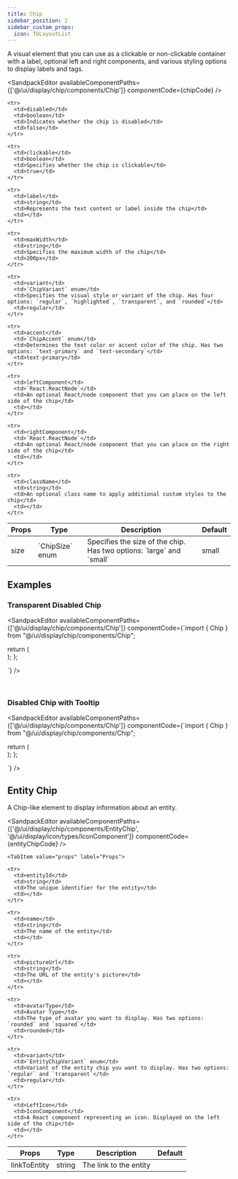 ```yaml
---
title: Chip
sidebar_position: 2
sidebar_custom_props:
  icon: TbLayoutList
---
```



A visual element that you can use as a clickable or non-clickable container with a label, optional left and right components, and various styling options to display labels and tags.

<Tabs>

<TabItem value="usage" label="Usage" default>

<SandpackEditor
  availableComponentPaths={['@/ui/display/chip/components/Chip']}
  componentCode={chipCode} 
/>
</TabItem>

<TabItem value="props" label="Props">

<table>
  <thead>
    <tr>
      <th>Props</th>
      <th>Type</th>
      <th>Description</th>
      <th>Default</th>
    </tr>
  </thead>

  <tbody>
    <tr>
      <td>size</td>
      <td>`ChipSize` enum</td>
      <td>Specifies the size of the chip. Has two options: `large` and `small`</td>
      <td>small</td>
    </tr>

    <tr>
      <td>disabled</td>
      <td>boolean</td>
      <td>Indicates whether the chip is disabled</td>
      <td>false</td>
    </tr>

    <tr>
      <td>clickable</td>
      <td>boolean</td>
      <td>Specifies whether the chip is clickable</td>
      <td>true</td>
    </tr>

    <tr>
      <td>label</td>
      <td>string</td>
      <td>Represents the text content or label inside the chip</td>
      <td></td>
    </tr>

    <tr>
      <td>maxWidth</td>
      <td>string</td>
      <td>Specifies the maximum width of the chip</td>
      <td>200px</td>
    </tr>

    <tr>
      <td>variant</td>
      <td>`ChipVariant` enum</td>
      <td>Specifies the visual style or variant of the chip. Has four options: `regular`, `highlighted`, `transparent`, and `rounded`</td>
      <td>regular</td>
    </tr>

    <tr>
      <td>accent</td>
      <td>`ChipAccent` enum</td>
      <td>Determines the text color or accent color of the chip. Has two options: `text-primary` and `text-secondary`</td>
      <td>text-primary</td>
    </tr>

    <tr>
      <td>leftComponent</td>
      <td>`React.ReactNode`</td>
      <td>An optional React/node component that you can place on the left side of the chip</td>
      <td></td>
    </tr>

    <tr>
      <td>rightComponent</td>
      <td>`React.ReactNode`</td>
      <td>An optional React/node component that you can place on the right side of the chip</td>
      <td></td>
    </tr>

    <tr>
      <td>className</td>
      <td>string</td>
      <td>An optional class name to apply additional custom styles to the chip</td>
      <td></td>
    </tr>

  </tbody>
</table>

</TabItem>
</Tabs>

## Examples

### Transparent Disabled Chip

<SandpackEditor
  availableComponentPaths={['@/ui/display/chip/components/Chip']}
  componentCode={`import { Chip } from "@/ui/display/chip/components/Chip";

  return (
      <Chip 
      size="large"
      label="Transparent Disabled Chip"
      clickable={false}
      variant="rounded"
      accent="text-secondary"
      leftComponent
      rightComponent
      maxWidth="200px"
      className
      />    
  );
};

`} 
/>

<br/>

### Disabled Chip with Tooltip

<SandpackEditor
  availableComponentPaths={['@/ui/display/chip/components/Chip']}
  componentCode={`import { Chip } from "@/ui/display/chip/components/Chip";
  
  return (
      <Chip 
      size="large"
      label="This is a very long label for a disabled chip that triggers a tooltip when overflowing."
      clickable={false}
      variant="regular"
      accent="text-primary"
      leftComponent
      rightComponent
      maxWidth="200px"
      className
      />    
  );
};

`} 
/>



## Entity Chip 

A Chip-like element to display information about an entity.

<Tabs>
  <TabItem value="usage" label="Usage" default>

<SandpackEditor
  availableComponentPaths={['@/ui/display/chip/components/EntityChip', '@/ui/display/icon/types/IconComponent']}
  componentCode={entityChipCode} 
/>
  </TabItem >

    <TabItem value="props" label="Props">
  

  <table>
  <thead>
    <tr>
      <th>Props</th>
      <th>Type</th>
      <th>Description</th>
      <th>Default</th>
    </tr>
  </thead>

  <tbody>
    <tr>
      <td>linkToEntity</td>
      <td>string</td>
      <td>The link to the entity</td>
      <td></td>
    </tr>

    <tr>
      <td>entityId</td>
      <td>string</td>
      <td>The unique identifier for the entity</td>
      <td></td>
    </tr>

    <tr>
      <td>name</td>
      <td>string</td>
      <td>The name of the entity</td>
      <td></td>
    </tr>

    <tr>
      <td>pictureUrl</td>
      <td>string</td>
      <td>The URL of the entity's picture</td>
      <td></td>
    </tr>

    <tr>
      <td>avatarType</td>
      <td>Avatar Type</td>
      <td>The type of avatar you want to display. Has two options: `rounded` and `squared`</td>
      <td>rounded</td>
    </tr>

    <tr>
      <td>variant</td>
      <td>`EntityChipVariant` enum</td>
      <td>Variant of the entity chip you want to display. Has two options: `regular` and `transparent`</td>
      <td>regular</td>
    </tr>

    <tr>
      <td>LeftIcon</td>
      <td>IconComponent</td>
      <td>A React component representing an icon. Displayed on the left side of the chip</td>
      <td></td>
    </tr>

  </tbody>
</table>


  </TabItem>
</Tabs>
